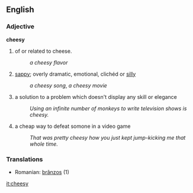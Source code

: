 ==English==

=== Adjective ===

'''cheesy'''
# of or related to cheese.
#: ''a cheesy flavor''
# [[sappy]]; overly dramatic, emotional, clichéd or [[silly]]
#: ''a cheesy song'', ''a cheesy movie''
# a solution to a problem which doesn't display any skill or elegance
#: ''Using an infinite number of monkeys to write television shows is cheesy.''
# a cheap way to defeat somone in a video game
#: ''That was pretty cheesy how you just kept jump-kicking me that whole time.''

=== Translations ===
*Romanian: [[brânzos]] (1)

[[it:cheesy]]